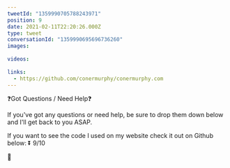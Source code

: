 ```yaml
---
tweetId: "1359990705788243971"
position: 9
date: 2021-02-11T22:20:26.000Z
type: tweet
conversationId: "1359990695696736260"
images:
  
videos:
  
links:
  - https://github.com/conermurphy/conermurphy.com
---
```

❓Got Questions / Need Help❓

If you've got any questions or need help, be sure to drop them down below and I'll get back to you ASAP.

If you want to see the code I used on my website check it out on Github below: ⏬ 9/10

🔗 
